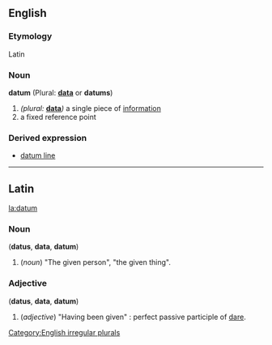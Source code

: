 ==English==
===Etymology===
Latin
===Noun===
'''datum''' (Plural: '''[[data]]''' or '''datums''')

#''(plural:'' '''[[data]]''''')'' a single piece of [[information]]
#a fixed reference point

===Derived expression===
*[[datum line]]

[[Category:English irregular plurals]]

----

==Latin==
[[la:datum]]
===Noun===
('''datus''', '''data''', '''datum''')

# (''noun'') "The given person", "the given thing".

===Adjective===
('''datus''', '''data''', '''datum''')

# (''adjective'') "Having been given" : perfect passive participle of [[dare#Latin|dare]].
